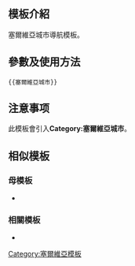 <includeonly><!-- 在這裡加入模板的保護標識 --></includeonly><noinclude>{{Documentation subpage}}</noinclude>
<!-- 在本行下編輯模板說明 -->
== 模板介紹 ==

塞爾維亞城市導航模板。

== 參數及使用方法 ==

<pre>{{塞爾維亞城市}}</pre>

== 注意事项 ==

此模板會引入'''Category:塞爾維亞城市'''。

== 相似模板 ==

=== 母模板 ===

* {{tl|塞爾維亞}}
{{塞爾維亞|cat=no}}

=== 相關模板 ===

* {{tl|塞爾維亞行政區劃}}
{{塞爾維亞行政區劃|nocat}}

<includeonly>
<!-- 本行下加入模板的分類 -->
[[Category:塞爾維亞模板]]
</includeonly>